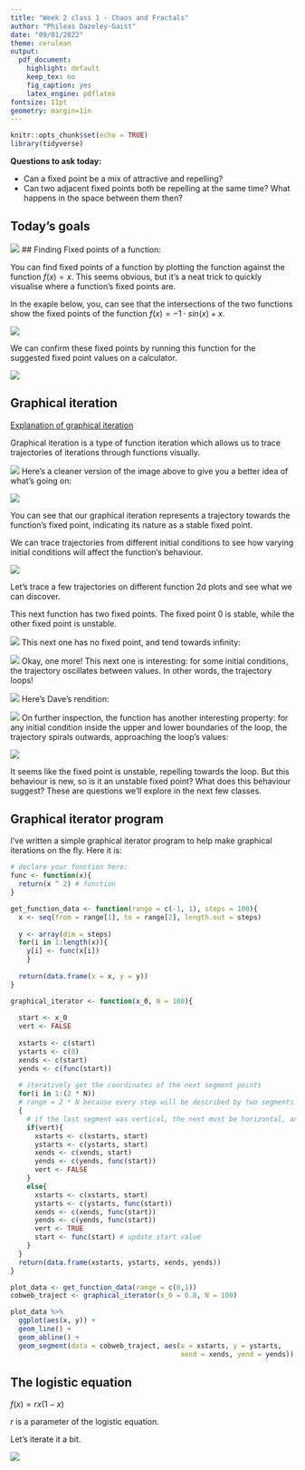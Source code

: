```yaml
---
title: "Week 2 class 1 - Chaos and Fractals"
author: "Phileas Dazeley-Gaist"
date: "09/01/2022"
theme: cerulean
output:
  pdf_document:
    highlight: default
    keep_tex: no
    fig_caption: yes
    latex_engine: pdflatex
fontsize: 11pt
geometry: margin=1in
---
```


```r
knitr::opts_chunk$set(echo = TRUE)
library(tidyverse)
```

**Questions to ask today:**

- Can a fixed point be a mix of attractive and repelling?
- Can two adjacent fixed points both be repelling at the same time? What happens 
in the space between them then?

## Today's goals

![](w2c1 figures/Class goals.png)
## Finding Fixed points of a function:

You can find fixed points of a function by plotting the function against the function
$f(x) = x$. This seems obvious, but it's a neat trick to quickly visualise where a 
function's fixed points are.

In the exaple below, you, can see that the intersections of the two functions show 
the fixed points of the function $f(x) = -1 \cdot sin(x) + x$.

![](w2c1 figures/finding fixed points plot.jpg)

We can confirm these fixed points by running this function for the suggested fixed 
point values on a calculator.

![](w2c1 figures/testing function for fixed points.png)

## Graphical iteration

[Explanation of graphical iteration](http://www-m8scheurle.ma.tum.de/personen/hayes/chaos/Iteration.html#:~:text=Graphical%20iteration%20is%20a%20method,the%20iteration%20of%20a%20function.&text=%3D2%20converges%20to%20the%20fixed,the%20function%20and%20the%20diagonal.&text=The%20next%20graph%20offers%20an%20alternative%20view%20of%20the%20problem.)

Graphical iteration is a type of function iteration which allows us to trace trajectories
of iterations through functions visually.

![](w2c1 figures/graphical iteration.png)
Here's a cleaner version of the image above to give you a better idea of what's 
going on:

![](w2c1 figures/Attraction stable fixed point.png)

You can see that our graphical iteration represents a trajectory towards the function's
fixed point, indicating its nature as a stable fixed point. 

We can trace trajectories from different initial conditions to see how varying initial 
conditions will affect the function's behaviour.

![](w2c1 figures/attraction stable fixed point full.png)

Let's trace a few trajectories on different function 2d plots and see what we can 
discover.

This next function has two fixed points. The fixed point $0$ is stable, while the 
other fixed point is unstable.

![](w2c1 figures/graphical iteration example.png)
This next one has no fixed point, and tend towards infinity:

![](w2c1 figures/function tending towards infinity no fixed point.png)
Okay, one more! This next one is interesting: for some initial conditions, the trajectory
oscillates between values. In other words, the trajectory loops!

![](w2c1 figures/graphical iteration on function with loop.png)
Here's Dave's rendition: 

![](w2c1 figures/Loop.png)
On further inspection, the function has another interesting property: for any initial
condition inside the upper and lower boundaries of the loop, the trajectory spirals 
outwards, approaching the loop's values:

![](w2c1 figures/Starting inside the boundaries of the loop.png)

It seems like the fixed point is unstable, repelling towards the loop. But this 
behaviour is new, so is it an unstable fixed point? What does this behaviour suggest?
These are questions we'll explore in the next few classes.

## Graphical iterator program

I've written a simple graphical iterator program to help make graphical iterations
on the fly. Here it is:

```r
# declare your function here:
func <- function(x){
  return(x ^ 2) # function
}

get_function_data <- function(range = c(-1, 1), steps = 100){
  x <- seq(from = range[1], to = range[2], length.out = steps)
  
  y <- array(dim = steps) 
  for(i in 1:length(x)){
    y[i] <- func(x[i])
    } 
  
  return(data.frame(x = x, y = y))
}

graphical_iterator <- function(x_0, N = 100){ 
  
  start <- x_0 
  vert <- FALSE 
  
  xstarts <- c(start)
  ystarts <- c(0)
  xends <- c(start)
  yends <- c(func(start)) 
  
  # iteratively get the coordinates of the next segment points
  for(i in 1:(2 * N)) 
  # range = 2 * N because every step will be described by two segments
  {
    # if the last segment was vertical, the next must be horizontal, and vice versa
    if(vert){
      xstarts <- c(xstarts, start)
      ystarts <- c(ystarts, start)
      xends <- c(xends, start)
      yends <- c(yends, func(start)) 
      vert <- FALSE
    }
    else{
      xstarts <- c(xstarts, start)
      ystarts <- c(ystarts, func(start)) 
      xends <- c(xends, func(start)) 
      yends <- c(yends, func(start)) 
      vert <- TRUE
      start <- func(start) # update start value
    }
  }
  return(data.frame(xstarts, ystarts, xends, yends))
}

plot_data <- get_function_data(range = c(0,1))
cobweb_traject <- graphical_iterator(x_0 = 0.8, N = 100)

plot_data %>% 
  ggplot(aes(x, y)) +
  geom_line() +
  geom_abline() + 
  geom_segment(data = cobweb_traject, aes(x = xstarts, y = ystarts, 
                                          xend = xends, yend = yends))
```

## The logistic equation

$f(x) = rx(1-x)$

$r$ is a parameter of the logistic equation.

Let's iterate it a bit.

![](w2c1 figures/Logistic map iteration.png)